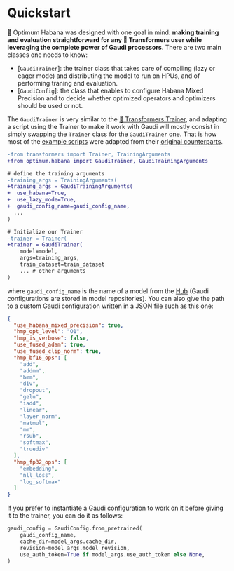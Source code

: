 <!---
Copyright 2022 The HuggingFace Team. All rights reserved.

Licensed under the Apache License, Version 2.0 (the "License");
you may not use this file except in compliance with the License.
You may obtain a copy of the License at

    http://www.apache.org/licenses/LICENSE-2.0

Unless required by applicable law or agreed to in writing, software
distributed under the License is distributed on an "AS IS" BASIS,
WITHOUT WARRANTIES OR CONDITIONS OF ANY KIND, either express or implied.
See the License for the specific language governing permissions and
limitations under the License.
-->


# Quickstart

🤗 Optimum Habana was designed with one goal in mind: **making training and evaluation straightforward for any 🤗 Transformers user while leveraging the complete power of Gaudi processors**.
There are two main classes one needs to know:
- [`GaudiTrainer`]: the trainer class that takes care of compiling (lazy or eager mode) and distributing the model to run on HPUs, and of performing traning and evaluation.
- [`GaudiConfig`]: the class that enables to configure Habana Mixed Precision and to decide whether optimized operators and optimizers should be used or not.

The `GaudiTrainer` is very similar to the [🤗 Transformers Trainer](https://huggingface.co/docs/transformers/main_classes/trainer), and adapting a script using the Trainer to make it work with Gaudi will mostly consist in simply swapping the `Trainer` class for the `GaudiTrainer` one.
That is how most of the [example scripts](https://github.com/huggingface/optimum-habana/tree/main/examples) were adapted from their [original counterparts](https://github.com/huggingface/transformers/tree/main/examples/pytorch).

```diff
-from transformers import Trainer, TrainingArguments
+from optimum.habana import GaudiTrainer, GaudiTrainingArguments

# define the training arguments
-training_args = TrainingArguments(
+training_args = GaudiTrainingArguments(
+  use_habana=True,
+  use_lazy_mode=True,
+  gaudi_config_name=gaudi_config_name,
  ...
)

# Initialize our Trainer
-trainer = Trainer(
+trainer = GaudiTrainer(
    model=model,
    args=training_args,
    train_dataset=train_dataset
    ... # other arguments
)
```

where `gaudi_config_name` is the name of a model from the [Hub](https://huggingface.co/Habana) (Gaudi configurations are stored in model repositories). You can also give the path to a custom Gaudi configuration written in a JSON file such as this one:
```json
{
  "use_habana_mixed_precision": true,
  "hmp_opt_level": "O1",
  "hmp_is_verbose": false,
  "use_fused_adam": true,
  "use_fused_clip_norm": true,
  "hmp_bf16_ops": [
    "add",
    "addmm",
    "bmm",
    "div",
    "dropout",
    "gelu",
    "iadd",
    "linear",
    "layer_norm",
    "matmul",
    "mm",
    "rsub",
    "softmax",
    "truediv"
  ],
  "hmp_fp32_ops": [
    "embedding",
    "nll_loss",
    "log_softmax"
  ]
}
```

If you prefer to instantiate a Gaudi configuration to work on it before giving it to the trainer, you can do it as follows:
```python
gaudi_config = GaudiConfig.from_pretrained(
    gaudi_config_name,
    cache_dir=model_args.cache_dir,
    revision=model_args.model_revision,
    use_auth_token=True if model_args.use_auth_token else None,
)
```
